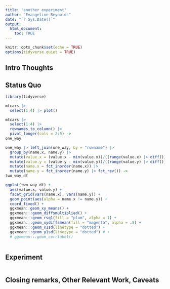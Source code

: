 ```yaml
---
title: "another experiment"
author: "Evangeline Reynolds"
date: "`r Sys.Date()`"
output: 
  html_document:
    toc: TRUE
---
```


```r
knitr::opts_chunk$set(echo = TRUE)
options(tidyverse.quiet = TRUE)
```




## Intro Thoughts


## Status Quo

```r
library(tidyverse)

mtcars |>
  select(1:4) |> plot()

mtcars |>
  select(1:4) |>
  rownames_to_column() |>
  pivot_longer(cols = 2:5) ->
one_way

one_way |> left_join(one_way, by = "rowname") |>
  group_by(name.x, name.y) |>
  mutate(value.x = (value.x - min(value.x))/((range(value.x) |> diff()))) |>
  mutate(value.y = (value.y - min(value.y))/((range(value.y) |> diff()))) |> 
  mutate(name.x = fct_inorder(name.x)) |>
  mutate(name.y = fct_inorder(name.y) |> fct_rev()) ->
two_way_df

```


```r
ggplot(two_way_df) + 
  aes(value.x, value.y) + 
  facet_grid(vars(name.x), vars(name.y)) +
  geom_point(aes(alpha = name.x != name.y)) + 
  coord_fixed() +
  ggxmean::geom_xy_means() + 
  ggxmean:::geom_diffsmultiplied() +
  ggxmean:::geom_rsq1(fill = "plum", alpha = 1) + 
  ggxmean:::geom_xydiffsmean(fill = "magenta", alpha = .8) + 
  ggxmean:::geom_x1sd(linetype = "dotted") + 
  ggxmean:::geom_y1sd(linetype = "dotted") # +
  # ggxmean:::geom_corrlabel()
  
```

## Experiment

```r

```



## Closing remarks, Other Relevant Work, Caveats
